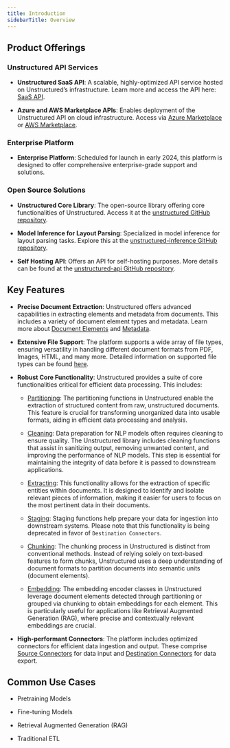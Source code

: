 ```yaml
---
title: Introduction 
sidebarTitle: Overview
---
```

## Product Offerings

### Unstructured API Services

*   **Unstructured SaaS API**: A scalable, highly-optimized API service hosted on Unstructured’s infrastructure. Learn more and access the API here: [SaaS API](/api-reference/api-services/saas-api-development-guide).
    
*   **Azure and AWS Marketplace APIs**: Enables deployment of the Unstructured API on cloud infrastructure. Access via [Azure Marketplace](/api-reference/api-services/azure) or [AWS Marketplace](/api-reference/api-services/aws).
    

### Enterprise Platform

*   **Enterprise Platform**: Scheduled for launch in early 2024, this platform is designed to offer comprehensive enterprise-grade support and solutions.
    

### Open Source Solutions

*   **Unstructured Core Library**: The open-source library offering core functionalities of Unstructured. Access it at the [unstructured GitHub repository](https://github.com/Unstructured-IO/unstructured).
    
*   **Model Inference for Layout Parsing**: Specialized in model inference for layout parsing tasks. Explore this at the [unstructured-inference GitHub repository](https://github.com/Unstructured-IO/unstructured-inference).
    
*   **Self Hosting API**: Offers an API for self-hosting purposes. More details can be found at the [unstructured-api GitHub repository](https://github.com/Unstructured-IO/unstructured-api).
    

## Key Features

*   **Precise Document Extraction**: Unstructured offers advanced capabilities in extracting elements and metadata from documents. This includes a variety of document element types and metadata. Learn more about [Document Elements](https://unstructured-io.github.io/unstructured/introduction/getting_started.html#elements) and [Metadata](/metadata).
    
*   **Extensive File Support**: The platform supports a wide array of file types, ensuring versatility in handling different document formats from PDF, Images, HTML, and many more. Detailed information on supported file types can be found [here](/api-reference/api-services/overview#supported-file-types).
    
*   **Robust Core Functionality**: Unstructured provides a suite of core functionalities critical for efficient data processing. This includes:
    
    *   [Partitioning](/core-functionality/partitioning): The partitioning functions in Unstructured enable the extraction of structured content from raw, unstructured documents. This feature is crucial for transforming unorganized data into usable formats, aiding in efficient data processing and analysis.
        
    *   [Cleaning](/core-functionality/cleaning): Data preparation for NLP models often requires cleaning to ensure quality. The Unstructured library includes cleaning functions that assist in sanitizing output, removing unwanted content, and improving the performance of NLP models. This step is essential for maintaining the integrity of data before it is passed to downstream applications.
        
    *   [Extracting](/core-functionality/extracting): This functionality allows for the extraction of specific entities within documents. It is designed to identify and isolate relevant pieces of information, making it easier for users to focus on the most pertinent data in their documents.
        
    *   [Staging](/core-functionality/staging): Staging functions help prepare your data for ingestion into downstream systems. Please note that this functionality is being deprecated in favor of `Destination Connectors`.
        
    *   [Chunking](/core-functionality/chunking): The chunking process in Unstructured is distinct from conventional methods. Instead of relying solely on text-based features to form chunks, Unstructured uses a deep understanding of document formats to partition documents into semantic units (document elements).
        
    *   [Embedding](/core-functionality/chunking): The embedding encoder classes in Unstructured leverage document elements detected through partitioning or grouped via chunking to obtain embeddings for each element. This is particularly useful for applications like Retrieval Augmented Generation (RAG), where precise and contextually relevant embeddings are crucial.
        
*   **High-performant Connectors**: The platform includes optimized connectors for efficient data ingestion and output. These comprise [Source Connectors](/ingest/destination-connectors/overview) for data input and [Destination Connectors](/ingest/destination-connectors/overview) for data export.
    

## Common Use Cases

*   Pretraining Models
    
*   Fine-tuning Models
    
*   Retrieval Augmented Generation (RAG)
    
*   Traditional ETL